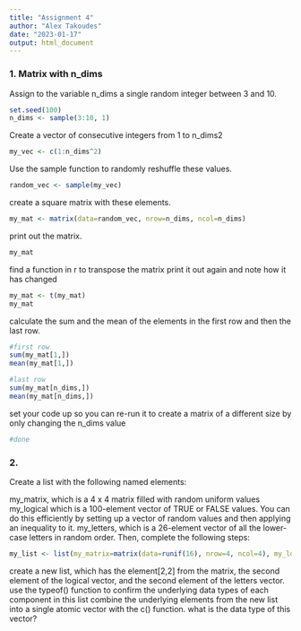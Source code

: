 ```yaml
---
title: "Assignment 4"
author: "Alex Takoudes"
date: "2023-01-17"
output: html_document
---
```


### 1. Matrix with n_dims

Assign to the variable n_dims a single random integer between 3 and 10.
```r
set.seed(100)
n_dims <- sample(3:10, 1)
```
Create a vector of consecutive integers from 1 to n_dims2
```r
my_vec <- c(1:n_dims^2)
```
Use the sample function to randomly reshuffle these values.
```r
random_vec <- sample(my_vec)
```
create a square matrix with these elements.
```r
my_mat <- matrix(data=random_vec, nrow=n_dims, ncol=n_dims)
```
print out the matrix.
```r
my_mat
```
find a function in r to transpose the matrix
print it out again and note how it has changed
```r
my_mat <- t(my_mat)
my_mat
```
calculate the sum and the mean of the elements in the first row and then the last row.
```r
#first row
sum(my_mat[1,])
mean(my_mat[1,])

#last row
sum(my_mat[n_dims,])
mean(my_mat[n_dims,])
```
set your code up so you can re-run it to create a matrix of a different size by only changing the n_dims value
```r
#done
```

### 2. 

Create a list with the following named elements:

my_matrix, which is a 4 x 4 matrix filled with random uniform values
my_logical which is a 100-element vector of TRUE or FALSE values. You can do this efficiently by setting up a vector of random values and then applying an inequality to it.
my_letters, which is a 26-element vector of all the lower-case letters in random order.
Then, complete the following steps:
```r
my_list <- list(my_matrix=matrix(data=runif(16), nrow=4, ncol=4), my_logical=(a>0.5(rep(runif(10)), 
```



create a new list, which has the element[2,2] from the matrix, the second element of the logical vector, and the second element of the letters vector.
use the typeof() function to confirm the underlying data types of each component in this list
combine the underlying elements from the new list into a single atomic vector with the c() function.
what is the data type of this vector?
